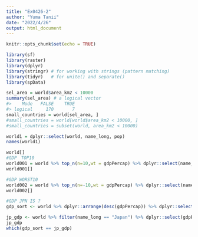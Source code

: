 ```yaml
---
title: "Ex0426-2"
author: "Yuma Tanii"
date: "2022/4/26"
output: html_document
---
```


```r
knitr::opts_chunk$set(echo = TRUE)
```

```r
library(sf)
library(raster)
library(dplyr)
library(stringr) # for working with strings (pattern matching)
library(tidyr)   # for unite() and separate()
library(spData)
```

```r
sel_area = world$area_km2 < 10000
summary(sel_area) # a logical vector
#>    Mode   FALSE    TRUE 
#> logical     170       7
small_countries = world[sel_area, ]
#small_countries = world[world$area_km2 < 10000, ]
#small_countries = subset(world, area_km2 < 10000)

world1 = dplyr::select(world, name_long, pop)
names(world1)

world[]
#GDP　TOP10
world001 = world %>% top_n(n=10,wt = gdpPercap) %>% dplyr::select(name_long, gdpPercap)
world001[]

#GDP WORST10
world002 = world %>% top_n(n=-10,wt = gdpPercap) %>% dplyr::select(name_long, gdpPercap)
world002[]

#GDP JPN IS ?
gdp_sort <- world %>% dplyr::arrange(desc(gdpPercap)) %>% dplyr::select(gdpPercap) %>% st_drop_geometry()

jp_gdp <- world %>% filter(name_long == "Japan") %>% dplyr::select(gdpPercap) %>% st_drop_geometry() %>% as.numeric()
jp_gdp
which(gdp_sort == jp_gdp)
```

